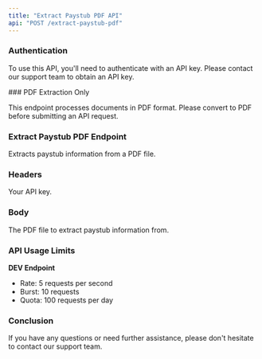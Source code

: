 ```yaml
---
title: "Extract Paystub PDF API"
api: "POST /extract-paystub-pdf"
---
```


### Authentication

To use this API, you'll need to authenticate with an API key. Please contact our
support team to obtain an API key.

<Note>
### PDF Extraction Only

This endpoint processes documents in PDF format. Please convert to PDF before
submitting an API request.

</Note>

### Extract Paystub PDF Endpoint

Extracts paystub information from a PDF file.

### Headers

<ParamField body="x-api-key" required>
  Your API key.
</ParamField>

### Body

<ParamField body="file" required>
  The PDF file to extract paystub information from.
</ParamField>

### API Usage Limits

**DEV Endpoint**

- Rate: 5 requests per second
- Burst: 10 requests
- Quota: 100 requests per day

### Conclusion

If you have any questions or need further assistance, please don't hesitate to
contact our support team.
